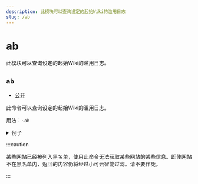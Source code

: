 ```yaml
---
description: 此模块可以查询设定的起始Wiki的滥用日志
slug: /ab
---
```


# ab

此模块可以查询设定的起始Wiki的滥用日志。

## `ab`

-   [公开](/docs/permissions)

此命令可以查询设定的起始Wiki的滥用日志。

用法：`~ab`

<details>

<summary>例子</summary>

返回的结果示例： 

```
>>> ~ab
<<< https://minecraft.fandom.com/zh/wiki/Special:AbuseLog
•石头（消歧义） - 42.54.135.169于11时47分
过滤器名：创建未翻译的页面
处理结果：
•石头（消歧义） - 42.54.135.169于11时47分
过滤器名：创建未翻译的页面
处理结果：warn
•File:The Caves & Cliffs Update Part I Artwork.png - String75于5时4分
过滤器名：上传文件时未选择授权协议
处理结果：warn
•File:The Caves & Cliffs Update Part I Artwork.png - String75于5时2分
过滤器名：上传文件时未选择授权协议
处理结果：disallow
•File:The Caves & Cliffs Update Part I Artwork.png - String75于5时1分
过滤器名：上传文件时未选择授权协议
处理结果：warn
…仅显示前 5 条内容。
```

</details>

:::caution

某些网站已经被列入黑名单，使用此命令无法获取某些网站的某些信息。即使网站不在黑名单内，返回的内容仍将经过小可云智能过滤。请不要作死。

:::
